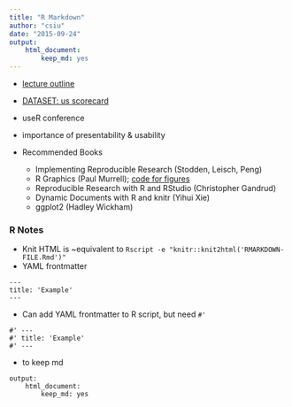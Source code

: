 ```yaml
---
title: "R Markdown"
author: "csiu"
date: "2015-09-24"
output:
    html_document:
        keep_md: yes
---
```


- [lecture outline](http://stat545-ubc.github.io/cm006_rmarkdown.html)
- [DATASET: us scorecard](https://collegescorecard.ed.gov)

- useR conference
- importance of presentability & usability

- Recommended Books
    - Implementing Reproducible Research (Stodden, Leisch, Peng)
    - R Graphics (Paul Murrell); [code for figures](https://www.stat.auckland.ac.nz/~paul/RG2e/)
    - Reproducible Research with R and RStudio (Christopher Gandrud)
    - Dynamic Documents with R and knitr (Yihui Xie)
    - ggplot2 (Hadley Wickham)

### R Notes
- Knit HTML is ~equivalent to `Rscript -e "knitr::knit2html('RMARKDOWN-FILE.Rmd')"`
- YAML frontmatter
```
---
title: 'Example'
---
```
- Can add YAML frontmatter to R script, but need `#'`
```
#' ---
#' title: 'Example'
#' ---
```
- to keep md
```
output:
    html_document:
        keep_md: yes
```

